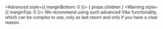 
<Advanced style={{ marginBottom: 0 }}>
  { props.children }
</Advanced>
<Warning style={{ marginTop: 0 }}>
  We recommend using such advanced Vike functionality, which can be complex to use, only as last resort and only if you have a clear reason.
</Warning>
